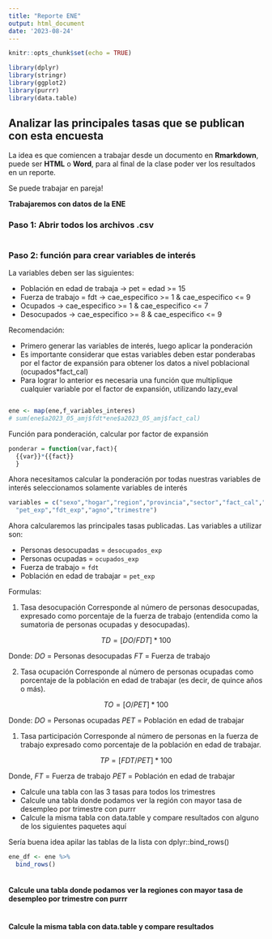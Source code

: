 ```yaml
---
title: "Reporte ENE"
output: html_document
date: '2023-08-24'
---
```


```r
knitr::opts_chunk$set(echo = TRUE)
```

```r
library(dplyr)
library(stringr)
library(ggplot2)
library(purrr)
library(data.table)
```

## Analizar las principales tasas que se publican con esta encuesta

La idea es que comiencen a trabajar desde un documento en **Rmarkdown**, puede ser **HTML** o **Word**, para al final de la clase poder ver los resultados en un reporte.

Se puede trabajar en pareja!

**Trabajaremos con datos de la ENE**

### Paso 1: Abrir todos los archivos .csv

```r

```


### Paso 2: función para crear variables de interés

La variables deben ser las siguientes:

- Población en edad de trabaja -> pet = edad >= 15
- Fuerza de trabajo = fdt -> cae_especifico >= 1 & cae_especifico <= 9
- Ocupados -> cae_especifico >= 1 & cae_especifico <= 7
- Desocupados -> cae_especifico >= 8 & cae_especifico <= 9

Recomendación:

- Primero generar las variables de interés, luego aplicar la ponderación
- Es importante considerar que estas variables deben estar ponderabas por el factor de expansión para obtener los datos a nivel poblacional (ocupados*fact_cal)
- Para lograr lo anterior es necesaria una función que multiplique cualquier variable por el factor de expansión, utilizando lazy_eval

```r

```

```r
ene <- map(ene,f_variables_interes)
# sum(ene$a2023_05_amj$fdt*ene$a2023_05_amj$fact_cal)
```

Función para ponderación, calcular por factor de expansión

```r
ponderar = function(var,fact){
  {{var}}*{{fact}}
  }
```

Ahora necesitamos calcular la ponderación por todas nuestras variables de interés
seleccionamos solamente variables de interés

```r
variables = c("sexo","hogar","region","provincia","sector","fact_cal","agno","trimestre","fdt","ocupados","desocupados","pet","ocupados_exp","desocupados_exp",
  "pet_exp","fdt_exp","agno","trimestre")


```

Ahora calcularemos las principales tasas publicadas. Las variables a utilizar son:

- Personas desocupadas = `desocupados_exp`
- Personas ocupadas = `ocupados_exp`
- Fuerza de trabajo = `fdt`
- Población en edad de trabajar = `pet_exp`

Formulas:

1. Tasa desocupación Corresponde al número de personas desocupadas, expresado como porcentaje de la fuerza de trabajo (entendida como la sumatoria de personas ocupadas y desocupadas).

<p style="text-align: center"> $TD = [DO/FDT]*100$ </p>

Donde: $DO$ = Personas desocupadas $FT$ = Fuerza de trabajo

2. Tasa ocupación Corresponde al número de personas ocupadas como porcentaje de la población en edad de trabajar (es decir, de quince años o más).

<p style="text-align: center"> $TO = [O/PET]*100$ </p>

Donde: $DO$ = Personas ocupadas $PET$ = Población en edad de trabajar

1. Tasa participación Corresponde al número de personas en la fuerza de trabajo expresado como porcentaje de la población en edad de trabajar.

<p style="text-align: center"> $TP = [FDT/PET]*100$ </p>

Donde, $FT$ = Fuerza de trabajo $PET$ = Población en edad de trabajar

- Calcule una tabla con las 3 tasas para todos los trimestres
- Calcule una tabla donde podamos ver la región con mayor tasa de desempleo por trimestre con purrr
- Calcule la misma tabla con data.table y compare resultados con alguno de los siguientes paquetes aquí

Sería buena idea apilar las tablas de la lista con dplyr::bind_rows()

```r
ene_df <- ene %>% 
  bind_rows()
```


```r

```

#### Calcule una tabla donde podamos ver la regiones con mayor tasa de desempleo por trimestre con purrr

```r

```

#### Calcule la misma tabla con data.table y compare resultados

```r

```

